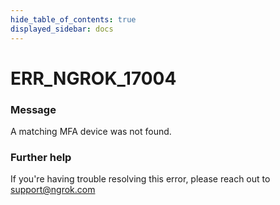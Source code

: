 ```yaml
---
hide_table_of_contents: true
displayed_sidebar: docs
---
```



# ERR_NGROK_17004

### Message

A matching MFA device was not found.

<ErrorDetails error="err_ngrok_17004" />

### Further help

If you're having trouble resolving this error, please reach out to [support@ngrok.com](mailto:support@ngrok.com?subject=Help%20with%20ERR_NGROK_17004)

